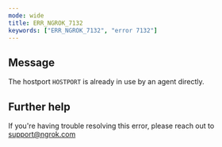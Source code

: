 ```yaml
---
mode: wide
title: ERR_NGROK_7132
keywords: ["ERR_NGROK_7132", "error 7132"]
---
```


## Message

The hostport `HOSTPORT` is already in use by an agent directly.

## Further help

If you're having trouble resolving this error, please reach out to [support@ngrok.com](mailto:support@ngrok.com?subject=Help%20with%20ERR_NGROK_7132)
